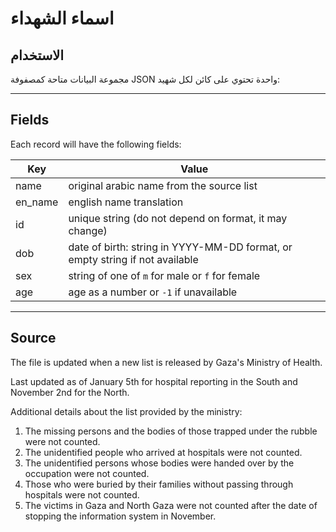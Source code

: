 # اسماء الشهداء


<KilledListCountLabel />

## الاستخدام

مجموعة البيانات متاحة كمصفوفة JSON واحدة تحتوي على كائن لكل شهيد:


<JSONFileLinks resource="KilledInGaza_V2" />

---

## Fields

Each record will have the following fields:

| Key     | Value                                                                        |
| ------- | ---------------------------------------------------------------------------- |
| name    | original arabic name from the source list                                    |
| en_name | english name translation                                                     |
| id      | unique string (do not depend on format, it may change)                       |
| dob     | date of birth: string in YYYY-MM-DD format, or empty string if not available |
| sex     | string of one of `m` for male or `f` for female                              |
| age     | age as a number or `-1` if unavailable                                       |

---

## Source

The file is updated when a new list is released by Gaza's Ministry of Health.

Last updated as of January 5th for hospital reporting in the South and November 2nd for the North.

Additional details about the list provided by the ministry:

1. The missing persons and the bodies of those trapped under the rubble were not counted.
2. The unidentified people who arrived at hospitals were not counted.
3. The unidentified persons whose bodies were handed over by the occupation were not counted.
4. Those who were buried by their families without passing through hospitals were not counted.
5. The victims in Gaza and North Gaza were not counted after the date of stopping the information system in November.
